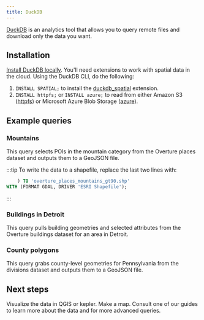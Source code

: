 ```yaml
---
title: DuckDB
---
```



[DuckDB](https://duckdb.org/) is an analytics tool that allows you to query remote files and download only the data you want. 

## Installation

[Install DuckDB locally](https://duckdb.org/docs/installation/). You'll need extensions to work with spatial data in the cloud. Using the DuckDB CLI, do the following:

1. `INSTALL SPATIAL;` to install the [duckdb_spatial](https://github.com/duckdblabs/duckdb_spatial) extension.
2. `INSTALL httpfs;` or `INSTALL azure;` to read from either Amazon S3 ([httpfs](https://duckdb.org/docs/guides/import/s3_import.html)) or Microsoft Azure Blob Storage ([azure](https://duckdb.org/docs/extensions/azure)).

## Example queries

### Mountains
This query selects POIs in the mountain category from the Overture places dataset and outputs them to a GeoJSON file.

<QueryBuilder query={ConfidentMountains}></QueryBuilder>

:::tip
To write the data to a shapefile, replace the last two lines with:

```sql
    ) TO 'overture_places_mountains_gt90.shp'
WITH (FORMAT GDAL, DRIVER 'ESRI Shapefile');
```
:::

### Buildings in Detroit

This query pulls building geometries and selected attributes from the Overture buildings dataset for an area in Detroit.

<QueryBuilder query={DetroitBuildings}></QueryBuilder>

### County polygons

This query grabs county-level geometries for Pennsylvania from the divisions dataset and outputs them to a GeoJSON file. 

<QueryBuilder query={CountyGeometries}></QueryBuilder>

## Next steps

Visualize the data in QGIS or kepler. 
Make a map.
Consult one of our guides to learn more about the data and for more advanced queries. 

